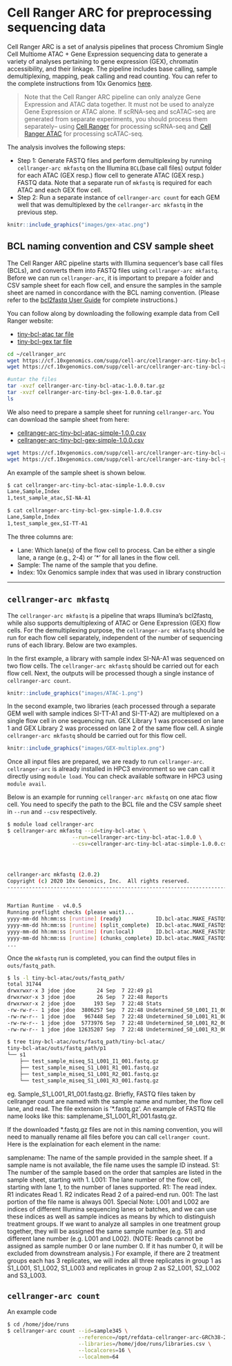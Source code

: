 # Cell Ranger ARC for preprocessing sequencing data {#cellranger_arc}

Cell Ranger ARC is a set of analysis pipelines that process Chromium Single Cell Multiome ATAC + Gene Expression sequencing data to generate a variety of analyses pertaining to gene expression (GEX), chromatin accessibility, and their linkage. The pipeline includes base calling, sample demultiplexing, mapping, peak calling and read counting. You can refer to the complete instructions from 10x Genomics [here](https://www.10xgenomics.com/support/software/cell-ranger-arc/latest/analysis/running-pipelines/single-library-analysis).

> Note that the Cell Ranger ARC pipeline can only analyze Gene Expression and ATAC data together. It must not be used to analyze Gene Expression or ATAC alone. If scRNA-seq and scATAC-seq are generated from separate experiments, you should process them separately-- using [Cell Ranger](https://www.10xgenomics.com/support/software/cell-ranger/latest) for processing scRNA-seq and [Cell Ranger ATAC](https://support.10xgenomics.com/single-cell-atac/software/overview/welcome) for processing scATAC-seq.

The analysis involves the following steps:

* Step 1: Generate FASTQ files and perform demultiplexing by running `cellranger-arc mkfastq` on the Illumina `BCL`(base call files) output folder for each ATAC (GEX resp.) flow cell to generate ATAC (GEX resp.) FASTQ data. Note that a separate run of `mkfastq` is required for each ATAC and each GEX flow cell. \
* Step 2: Run a separate instance of `cellranger-arc count` for each GEM well that was demultiplexed by the `cellranger-arc mkfastq` in the previous step.

```r
knitr::include_graphics("images/gex-atac.png")
```

## BCL naming convention and CSV sample sheet

The Cell Ranger ARC pipeline starts with Illumina sequencer's base call files (BCLs), and converts them into FASTQ files using `cellranger-arc mkfastq`. Before we can run `cellranger-arc`, it is important to prepare a folder and CSV sample sheet for each flow cell, and ensure the samples in the sample sheet are named in concordance with the BCL naming convention. (Please refer to the [bcl2fastq User Guide](https://support.illumina.com/content/dam/illumina-support/documents/documentation/software_documentation/bcl2fastq/bcl2fastq2-v2-20-software-guide-15051736-03.pdf) for complete instructions.)

You can follow along by downloading the following example data from Cell Ranger website: 

* [tiny-bcl-atac tar file](https://cf.10xgenomics.com/supp/cell-arc/cellranger-arc-tiny-bcl-atac-1.0.0.tar.gz)
* [tiny-bcl-gex tar file](https://cf.10xgenomics.com/supp/cell-arc/cellranger-arc-tiny-bcl-gex-1.0.0.tar.gz)

```bash
cd ~/cellranger_arc
wget https://cf.10xgenomics.com/supp/cell-arc/cellranger-arc-tiny-bcl-gex-1.0.0.tar.gz
wget https://cf.10xgenomics.com/supp/cell-arc/cellranger-arc-tiny-bcl-atac-1.0.0.tar.gz

#untar the files
tar -xvzf cellranger-arc-tiny-bcl-atac-1.0.0.tar.gz
tar -xvzf cellranger-arc-tiny-bcl-gex-1.0.0.tar.gz
ls
```

We also need to prepare a sample sheet for running `cellranger-arc`. You can download the sample sheet from here: 

* [cellranger-arc-tiny-bcl-atac-simple-1.0.0.csv](https://cf.10xgenomics.com/supp/cell-arc/cellranger-arc-tiny-bcl-atac-simple-1.0.0.csv)
* [cellranger-arc-tiny-bcl-gex-simple-1.0.0.csv](https://cf.10xgenomics.com/supp/cell-arc/cellranger-arc-tiny-bcl-gex-simple-1.0.0.csv)

```bash
wget https://cf.10xgenomics.com/supp/cell-arc/cellranger-arc-tiny-bcl-atac-simple-1.0.0.csv
wget https://cf.10xgenomics.com/supp/cell-arc/cellranger-arc-tiny-bcl-gex-simple-1.0.0.csv
```

An example of the sample sheet is shown below.

```bash
$ cat cellranger-arc-tiny-bcl-atac-simple-1.0.0.csv
Lane,Sample,Index
1,test_sample_atac,SI-NA-A1

$ cat cellranger-arc-tiny-bcl-gex-simple-1.0.0.csv
Lane,Sample,Index
1,test_sample_gex,SI-TT-A1
```

The three columns are:

* Lane: Which lane(s) of the flow cell to process. Can be either a single lane, a range (e.g., 2-4) or '*' for all lanes in the flow cell.
* Sample: The name of the sample that you define.
* Index: 10x Genomics sample index that was used in library construction

***

## `cellranger-arc mkfastq`

The `cellranger-arc mkfastq` is a pipeline that wraps Illumina's bcl2fastq, while also supports demultiplexing of ATAC or Gene Expression (GEX) flow cells. For the demultiplexing purpose, the `cellranger-arc mkfastq` should be run for each flow cell separately, independent of the number of sequencing runs of each library. Below are two examples. 

In the first example, a library with sample index SI-NA-A1 was sequenced on two flow cells. The `cellranger-arc mkfastq` should be carried out for each flow cell. Next, the outputs will be processed though a single instance of `cellranger-arc count`.
```r
knitr::include_graphics("images/ATAC-1.png")
```

In the second example, two libraries (each processed through a separate GEM well with sample indices SI-TT-A1 and SI-TT-A2) are multiplexed on a single flow cell in one sequencing run. GEX Library 1 was processed on lane 1 and GEX Library 2 was processed on lane 2 of the same flow cell. A single `cellranger-arc mkfastq` should be carried out for this flow cell. 

```r
knitr::include_graphics("images/GEX-multiplex.png")
```


Once all input files are prepared, we are ready to run `cellranger-arc`. `cellranger-arc` is already installed in HPC3 environment so we can call it directly using `module load`. You can check available software in HPC3 using `module avail`.

Below is an example for running `cellranger-arc mkfastq` on one atac flow cell. You need to specify the path to the BCL file and the CSV sample sheet in `--run` and `--csv` respectively.

```bash
$ module load cellranger-arc
$ cellranger-arc mkfastq --id=tiny-bcl-atac \
                     --run=cellranger-arc-tiny-bcl-atac-1.0.0 \
                     --csv=cellranger-arc-tiny-bcl-atac-simple-1.0.0.csv




cellranger-arc mkfastq (2.0.2)
Copyright (c) 2020 10x Genomics, Inc.  All rights reserved.
-------------------------------------------------------------------------------


Martian Runtime - v4.0.5
Running preflight checks (please wait)...
yyyy-mm-dd hh:mm:ss [runtime] (ready)           ID.bcl-atac.MAKE_FASTQS_CS.MAKE_FASTQS.PREPARE_SAMPLESHEET
yyyy-mm-dd hh:mm:ss [runtime] (split_complete)  ID.bcl-atac.MAKE_FASTQS_CS.MAKE_FASTQS.PREPARE_SAMPLESHEET
yyyy-mm-dd hh:mm:ss [runtime] (run:local)       ID.bcl-atac.MAKE_FASTQS_CS.MAKE_FASTQS.PREPARE_SAMPLESHEET.fork0.chnk0.main
yyyy-mm-dd hh:mm:ss [runtime] (chunks_complete) ID.bcl-atac.MAKE_FASTQS_CS.MAKE_FASTQS.PREPARE_SAMPLESHEET
...

```

Once the `mkfastq` run is completed, you can find the output files in `outs/fastq_path`. 

```bash
$ ls -l tiny-bcl-atac/outs/fastq_path/
total 31744
drwxrwxr-x 3 jdoe jdoe       24 Sep  7 22:49 p1
drwxrwxr-x 3 jdoe jdoe       26 Sep  7 22:48 Reports
drwxrwxr-x 2 jdoe jdoe      193 Sep  7 22:48 Stats
-rw-rw-r-- 1 jdoe jdoe  3806257 Sep  7 22:48 Undetermined_S0_L001_I1_001.fastq.gz
-rw-rw-r-- 1 jdoe jdoe   967448 Sep  7 22:48 Undetermined_S0_L001_R1_001.fastq.gz
-rw-rw-r-- 1 jdoe jdoe  5773976 Sep  7 22:48 Undetermined_S0_L001_R2_001.fastq.gz
-rw-rw-r-- 1 jdoe jdoe 12635207 Sep  7 22:48 Undetermined_S0_L001_R3_001.fastq.gz

$ tree tiny-bcl-atac/outs/fastq_path/tiny-bcl-atac/
tiny-bcl-atac/outs/fastq_path/p1
└── s1
    ├── test_sample_miseq_S1_L001_I1_001.fastq.gz
    ├── test_sample_miseq_S1_L001_R1_001.fastq.gz
    ├── test_sample_miseq_S1_L001_R2_001.fastq.gz
    └── test_sample_miseq_S1_L001_R3_001.fastq.gz

```

eg. Sample_S1_L001_R1_001.fastq.gz. Briefly, FASTQ files taken by cellranger count are named with the sample name and number, the flow cell lane, and read. The file extension is '*.fastq.gz'. An example of FASTQ file name looks like this: samplename_S1_L001_R1_001.fastq.gz.

If the downloaded *.fastq.gz files are not in this naming convention, you will need to manually rename all files before you can call `cellranger count`.
Here is the explaination for each element in the name:

samplename: The name of the sample provided in the sample sheet. If a sample name is not available, the file name uses the sample ID instead.
S1: The number of the sample based on the order that samples are listed in the sample sheet, starting with 1.
L001: The lane number of the flow cell, starting with lane 1, to the number of lanes supported.
R1: The read index. R1 indicates Read 1. R2 indicates Read 2 of a paired-end run.
001: The last portion of the file name is always 001.
Special Note: L001 and L002 are indices of different Illumina sequencing lanes or batches, and we can use these indices as well as sample indices as means by which to distinguish treatment groups. If we want to analyze all samples in one treatment group together, they will be assigned the same sample number (e.g. S1) and different lane number (e.g. L001 and L002). (NOTE: Reads cannot be assigned as sample number 0 or lane number 0. If it has number 0, it will be excluded from downstream analysis.) For example, if there are 2 treatment groups each has 3 replicates, we will index all three replicates in group 1 as S1_L001, S1_L002, S1_L003 and replicates in group 2 as S2_L001, S2_L002 and S3_L003.

## `cellranger-arc count`

An example code
```bash
$ cd /home/jdoe/runs
$ cellranger-arc count --id=sample345 \
                       --reference=/opt/refdata-cellranger-arc-GRCh38-2020-A-2.0.0 \
                       --libraries=/home/jdoe/runs/libraries.csv \
                       --localcores=16 \
                       --localmem=64

```





